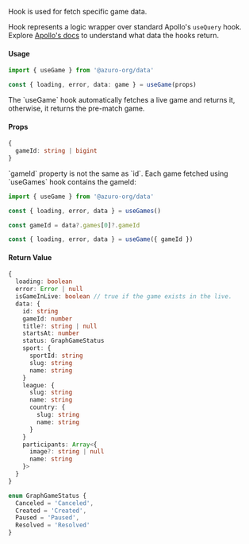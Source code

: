 
Hook is used for fetch specific game data.

Hook represents a logic wrapper over standard Apollo's `useQuery` hook. Explore [Apollo's docs](https://www.apollographql.com/docs/react/api/react/hooks#usequery) to understand what data the hooks return.

#### Usage

```ts
import { useGame } from '@azuro-org/data'

const { loading, error, data: game } = useGame(props)
```

<Callout type="info">
  The `useGame` hook automatically fetches a live game and returns it, otherwise, it returns the pre-match game.
</Callout>

#### Props

```ts
{
  gameId: string | bigint
}
```

<Callout type="warning">
  `gameId` property is not the same as `id`. Each game fetched using `useGames` hook contains the gameId:

  ```ts
  import { useGame } from '@azuro-org/data'

  const { loading, error, data } = useGames()

  const gameId = data?.games[0]?.gameId

  const { loading, error, data } = useGame({ gameId })
  ```
</Callout>

#### Return Value
```ts
{ 
  loading: boolean
  error: Error | null
  isGameInLive: boolean // true if the game exists in the live.
  data: { 
    id: string
    gameId: number
    title?: string | null
    startsAt: number
    status: GraphGameStatus
    sport: { 
      sportId: string
      slug: string
      name: string 
    }
    league: {
      slug: string
      name: string
      country: { 
        slug: string
        name: string 
      } 
    }
    participants: Array<{ 
      image?: string | null
      name: string 
    }>
  } 
}

enum GraphGameStatus {
  Canceled = 'Canceled',
  Created = 'Created',
  Paused = 'Paused',
  Resolved = 'Resolved'
}
```
